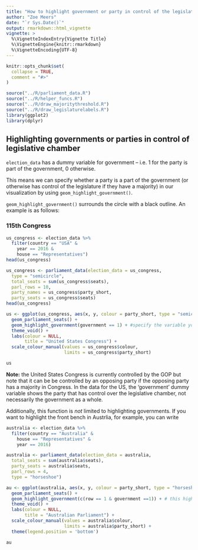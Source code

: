 ```yaml
---
title: "How to highlight government or party in control of the legislature"
author: "Zoe Meers"
date: "`r Sys.Date()`"
output: rmarkdown::html_vignette
vignette: >
  %\VignetteIndexEntry{Vignette Title}
  %\VignetteEngine{knitr::rmarkdown}
  %\VignetteEncoding{UTF-8}
---
```


```r
knitr::opts_chunk$set(
  collapse = TRUE,
  comment = "#>"
)

source("../R/parliament_data.R")
source("../R/helper_funcs.R")
source("../R/draw_majoritythreshold.R")
source("../R/draw_legislaturelabels.R")
library(ggplot2)
library(dplyr)

```

## Highlighting governments or parties in control of legislative chamber


`election_data` has a dummy variable for government -- i.e. 1 for the party is part of the government, 0 otherwise.

This means we can specify whether a party is a part of the government (or otherwise has control of the legislature if they have a majority) in our visualization by using  `geom_highlight_government()`.

`geom_highlight_government()` surrounds the circle with a black outline. An example is as follows:

### 115th Congress

```r
us_congress <- election_data %>%
  filter(country == "USA" &
    year == 2016 &
    house == "Representatives")
head(us_congress)
```

```r
us_congress <- parliament_data(election_data = us_congress,
  type = "semicircle",
  total_seats = sum(us_congress$seats),
  parl_rows = 10,
  party_names = us_congress$party_short,
  party_seats = us_congress$seats)
head(us_congress)
```

```r
us <- ggplot(us_congress, aes(x, y, colour = party_short, type = "semicircle")) +
  geom_parliament_seats() + 
  geom_highlight_government(government == 1) + #specify the variable you want to highlight here!
  theme_void() +
  labs(colour = NULL, 
       title = "United States Congress") +
  scale_colour_manual(values = us_congress$colour, 
                      limits = us_congress$party_short) 

us
```

**Note:** the United States Congress is currently controlled by the GOP but note that it can be be controlled by an opposing party if the opposing party has a majority in Congress. In the data for the US, the 'government' dummy variable shows the party that has control over the legislative chamber, not necessarily the government as a whole.

Additionally, this function is *not* limited to highlighting governments. If you want to highlight the front bench in Austrlia, for example, you can write
```r
australia <- election_data %>%
  filter(country == "Australia" &
    house == "Representatives" &
    year == 2016) 

australia <- parliament_data(election_data = australia,
  total_seats = sum(australia$seats),
  party_seats = australia$seats,
  parl_rows = 4,
  type = "horseshoe")
```

```r
au <- ggplot(australia, aes(x, y, colour = party_short, type = "horseshoe")) +
  geom_parliament_seats() + 
  geom_highlight_government(c(row == 1 & government ==1)) + # this highlights the front bench.
  theme_void() +
  labs(colour = NULL, 
       title = "Australian Parliament") +
  scale_colour_manual(values = australia$colour, 
                      limits = australia$party_short) + 
  theme(legend.position = 'bottom') 

au
```
